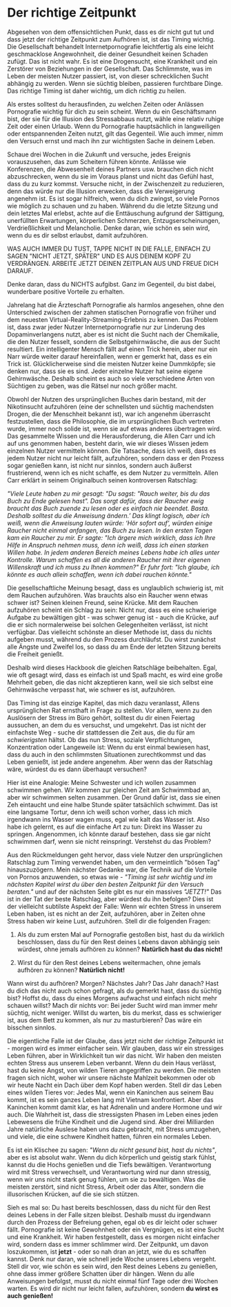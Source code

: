 # Der richtige Zeitpunkt

Abgesehen von dem offensichtlichen Punkt, dass es dir nicht gut tut und
dass jetzt der richtige Zeitpunkt zum Aufhören ist, ist das Timing
wichtig. Die Gesellschaft behandelt Internetpornografie leichtfertig als eine
leicht geschmacklose Angewohnheit, die deiner Gesundheit keinen Schaden
zufügt. Das ist nicht wahr. Es ist eine Drogensucht, eine Krankheit und
ein Zerstörer von Beziehungen in der Gesellschaft. Das Schlimmste, was
im Leben der meisten Nutzer passiert, ist, von dieser schrecklichen
Sucht abhängig zu werden. Wenn sie süchtig bleiben, passieren furchtbare
Dinge. Das richtige Timing ist daher wichtig, um dich richtig zu heilen.

Als erstes solltest du herausfinden, zu welchen Zeiten oder Anlässen
Pornografie wichtig für dich zu sein scheint. Wenn du ein Geschäftsmann bist, der sie
für die Illusion des Stressabbaus nutzt, wähle eine relativ ruhige Zeit
oder einen Urlaub. Wenn du Pornografie hauptsächlich in langweiligen oder
entspannenden Zeiten nutzt, gilt das Gegenteil. Wie auch immer, nimm den
Versuch ernst und mach ihn zur wichtigsten Sache in deinem Leben.

Schaue drei Wochen in die Zukunft und versuche, jedes Ereignis
vorauszusehen, das zum Scheitern führen könnte. Anlässe wie Konferenzen,
die Abwesenheit deines Partners usw. brauchen dich nicht abzuschrecken,
wenn du sie im Voraus planst und nicht das Gefühl hast, dass du zu kurz
kommst. Versuche nicht, in der Zwischenzeit zu reduzieren, denn das
würde nur die Illusion erwecken, dass die Verweigerung angenehm ist. Es
ist sogar hilfreich, wenn du dich zwingst, so viele Pornos wie möglich
zu schauen und zu haben. Während du die letzte Sitzung und dein letztes
Mal erlebst, achte auf die Enttäuschung aufgrund der Sättigung,
unerfüllten Erwartungen, körperlichen Schmerzen, Entzugserscheinungen,
Verdrießlichkeit und Melancholie. Denke daran, wie schön es sein wird,
wenn du es dir selbst erlaubst, damit aufzuhören.

WAS AUCH IMMER DU TUST, TAPPE NICHT IN DIE FALLE, EINFACH ZU SAGEN
\"NICHT JETZT, SPÄTER\" UND ES AUS DEINEM KOPF ZU VERDRÄNGEN. ARBEITE
JETZT DEINEN ZEITPLAN AUS UND FREUE DICH DARAUF.

Denke daran, dass du NICHTS aufgibst. Ganz im Gegenteil, du bist dabei,
wunderbare positive Vorteile zu erhalten.

Jahrelang hat die Ärzteschaft Pornografie als harmlos angesehen, ohne den
Unterschied zwischen der zahmen statischen Pornografie von früher und dem
neuesten Virtual-Reality-Streaming-Erlebnis zu kennen. Das Problem ist,
dass zwar jeder Nutzer Internetpornografie nur zur Linderung des
Dopaminverlangens nutzt, aber es ist nicht die Sucht nach der
Chemikalie, die den Nutzer fesselt, sondern die Selbstgehirnwäsche, die
aus der Sucht resultiert. Ein intelligenter Mensch fällt auf einen Trick
herein, aber nur ein Narr würde weiter darauf hereinfallen, wenn er
gemerkt hat, dass es ein Trick ist. Glücklicherweise sind die meisten Nutzer
keine Dummköpfe; sie denken nur, dass sie es sind. Jeder einzelne Nutzer
hat seine eigene Gehirnwäsche. Deshalb scheint es auch so viele
verschiedene Arten von Süchtigen zu geben, was die Rätsel nur noch
größer macht.

Obwohl der Nutzen des ursprünglichen Buches darin bestand, mit der 
Nikotinsucht aufzuhören (eine der schnellsten und süchtig machendsten 
Drogen, die der Menschheit bekannt ist), war ich angenehm überrascht festzustellen,
dass die Philosophie, die im ursprünglichen Buch vertreten wurde, immer
noch solide ist, wenn sie auf etwas anderes übertragen wird. 
Das gesammelte Wissen und die Herausforderung, die
Allen Carr und ich auf uns genommen haben, besteht darin, wie wir dieses
Wissen jedem einzelnen Nutzer vermitteln können. Die Tatsache, dass ich
weiß, dass es jedem Nutzer nicht nur leicht fällt, aufzuhören, sondern
dass er den Prozess sogar genießen kann, ist nicht nur sinnlos, sondern
auch äußerst frustrierend, wenn ich es nicht schaffe, es dem Nutzer zu
vermitteln. Allen Carr erklärt in seinem Originalbuch seinen
kontroversen Ratschlag:

*\"Viele Leute haben zu mir gesagt: \"Du sagst: \"Rauch weiter, bis du
das Buch zu Ende gelesen hast\". Das sorgt dafür, dass der Raucher ewig
braucht das Buch zuende zu lesen oder es einfach nie beendet. Basta.
Deshalb solltest du die Anweisung ändern.' Das klingt logisch, aber ich
weiß, wenn die Anweisung lauten würde: 'Hör sofort auf', würden einige
Raucher nicht einmal anfangen, das Buch zu lesen. In den ersten Tagen
kam ein Raucher zu mir. Er sagte: \"Ich ärgere mich wirklich, dass ich
Ihre Hilfe in Anspruch nehmen muss, denn ich weiß, dass ich einen
starken Willen habe. In jedem anderen Bereich meines Lebens habe ich
alles unter Kontrolle. Warum schaffen es all die anderen Raucher mit
ihrer eigenen Willenskraft und ich muss zu Ihnen kommen?\" Er fuhr fort:
\"Ich glaube, ich könnte es auch allein schaffen, wenn ich dabei rauchen
könnte.\"*

Die gesellschaftliche Meinung besagt, dass es unglaublich schwierig ist,
mit dem Rauchen aufzuhören. Was brauchts also ein Raucher wenn etwas
schwer ist? Seinen kleinen Freund, seine Krücke. Mit dem Rauchen
aufzuhören scheint ein Schlag zu sein: Nicht nur, dass es eine
schwierige Aufgabe zu bewältigen gibt - was schwer genug ist - auch
die Krücke, auf die er sich normalerweise bei solchen Gelegenheiten
verlässt, ist nicht verfügbar. Das vielleicht schönste an dieser Methode
ist, dass du nichts aufgeben musst, während du den Prozess durchläufst.
Du wirst zunächst alle Ängste und Zweifel los, so dass du am Ende der
letzten Sitzung bereits die Freiheit genießt.

Deshalb wird dieses Hackbook die gleichen Ratschläge beibehalten. Egal,
wie oft gesagt wird, dass es einfach ist und Spaß macht, es wird eine
große Mehrheit geben, die das nicht akzeptieren kann, weil sie sich
selbst eine Gehirnwäsche verpasst hat, wie schwer es ist, aufzuhören.

Das Timing ist das einzige Kapitel, das mich dazu veranlasst, Allens
ursprünglichen Rat ernsthaft in Frage zu stellen. Vor allem, wenn zu den
Auslösern der Stress im Büro gehört, solltest du dir einen Feiertag
aussuchen, an dem du es versuchst, und umgekehrt. Das ist nicht der
einfachste Weg - suche dir stattdessen die Zeit aus, die du für am
*schwierigsten* hältst. Ob das nun Stress, soziale Verpflichtungen,
Konzentration oder Langeweile ist: Wenn du erst einmal bewiesen hast,
dass du auch in den schlimmsten Situationen zurechtkommst und das Leben
genießt, ist jede andere angenehm. Aber wenn das der Ratschlag wäre,
würdest du es dann überhaupt versuchen?

Hier ist eine Analogie: Meine Schwester und ich wollen zusammen
schwimmen gehen. Wir kommen zur gleichen Zeit am Schwimmbad an, aber wir
schwimmen selten zusammen. Der Grund dafür ist, dass sie einen Zeh
eintaucht und eine halbe Stunde später tatsächlich schwimmt. Das ist
eine langsame Tortur, denn ich weiß schon vorher, dass ich mich
irgendwann ins Wasser wagen muss, egal wie kalt das Wasser ist. Also
habe ich gelernt, es auf die einfache Art zu tun: Direkt ins Wasser zu
springen. Angenommen, ich könnte darauf bestehen, dass sie gar nicht
schwimmen darf, wenn sie nicht reinspringt. Verstehst du das Problem?

Aus den Rückmeldungen geht hervor, dass viele Nutzer den ursprünglichen
Ratschlag zum Timing verwendet haben, um den vermeintlich \"bösen Tag\"
hinauszuzögern. Mein nächster Gedanke war, die Technik auf die Vorteile
von Pornos anzuwenden, so etwas wie - *\"Timing ist sehr wichtig und im
nächsten Kapitel wirst du über den besten Zeitpunkt für den Versuch
beraten.\"* und auf der nächsten Seite gibt es nur ein massives
*\"JETZT!\"* Das ist in der Tat der beste Ratschlag, aber würdest du ihn
befolgen? Dies ist der vielleicht subtilste Aspekt der Falle: Wenn wir echten
Stress in unserem Leben haben, ist es nicht an der Zeit, aufzuhören,
aber in Zeiten ohne Stress haben wir keine Lust, aufzuhören. Stell dir
die folgenden Fragen:

1.  Als du zum ersten Mal auf Pornografie gestoßen bist, hast du da wirklich
    beschlossen, dass du für den Rest deines Lebens davon abhängig sein
    würdest, ohne jemals aufhören zu können? **Natürlich hast du das
    nicht!**

2.  Wirst du für den Rest deines Lebens weitermachen, ohne jemals
    aufhören zu können? **Natürlich nicht!**

Wann wirst du aufhören? Morgen? Nächstes Jahr? Das Jahr danach? Hast du
dich das nicht auch schon gefragt, als du gemerkt hast, dass du süchtig
bist? Hoffst du, dass du eines Morgens aufwachst und einfach nicht mehr
schauen willst? Mach dir nichts vor: Bei jeder Sucht wird man immer
mehr süchtig, nicht weniger. Willst du warten, bis du merkst, dass es
schwieriger ist, aus dem Bett zu kommen, als nur zu masturbieren? Das
wäre ein bisschen sinnlos.

Die eigentliche Falle ist der Glaube, dass jetzt nicht der richtige
Zeitpunkt ist - morgen wird es immer einfacher sein. Wir glauben, dass
wir ein stressiges Leben führen, aber in Wirklichkeit tun wir das nicht.
Wir haben den meisten echten Stress aus unserem Leben verbannt. Wenn du
dein Haus verlässt, hast du keine Angst, von wilden Tieren angegriffen
zu werden. Die meisten fragen sich nicht, woher wir unsere nächste
Mahlzeit bekommen oder ob wir heute Nacht ein Dach über dem Kopf haben
werden. Stell dir das Leben eines wilden Tieres vor: Jedes Mal, wenn ein
Kaninchen aus seinem Bau kommt, ist es sein ganzes Leben lang mit
Vietnam konfrontiert. Aber das Kaninchen kommt damit klar, es hat
Adrenalin und andere Hormone und wir auch. Die Wahrheit ist, dass die
stressigsten Phasen im Leben eines jeden Lebewesens die frühe Kindheit
und die Jugend sind. Aber drei Milliarden Jahre natürliche Auslese haben
uns dazu gebracht, mit Stress umzugehen, und viele, die eine schwere
Kindheit hatten, führen ein normales Leben.

Es ist ein Klischee zu sagen: *\"Wenn du nicht gesund bist, hast du
nichts\"*, aber es ist absolut wahr. Wenn du dich körperlich und geistig
stark fühlst, kannst du die Hochs genießen und die Tiefs bewältigen.
Verantwortung wird mit Stress verwechselt, und Verantwortung wird nur
dann stressig, wenn wir uns nicht stark genug fühlen, um sie zu
bewältigen. Was die meisten zerstört, sind nicht Stress, Arbeit oder das
Alter, sondern die illusorischen Krücken, auf die sie sich stützen.

Sieh es mal so: Du hast bereits beschlossen, dass du nicht für den Rest
deines Lebens in der Falle sitzen bleibst. Deshalb musst du irgendwann
durch den Prozess der Befreiung gehen, egal ob es dir leicht oder schwer
fällt. Pornografie ist keine Gewohnheit oder ein Vergnügen, es ist eine Sucht
und eine Krankheit. Wir haben festgestellt, dass es morgen nicht
einfacher wird, sondern dass es immer schlimmer wird. Der Zeitpunkt, um
davon loszukommen, ist **jetzt** - oder so nah dran an jetzt, wie du es
schaffen kannst. Denk nur daran, wie schnell jede Woche unseres Lebens
vergeht. Stell dir vor, wie schön es sein wird, den Rest deines Lebens
zu genießen, ohne dass immer größere Schatten über dir hängen. Wenn du
alle Anweisungen befolgst, musst du nicht einmal fünf Tage oder drei
Wochen warten. Es wird dir nicht nur leicht fallen, aufzuhören, sondern
**du wirst es auch genießen!**
